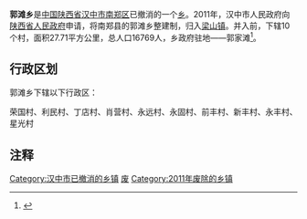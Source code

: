 {{中国乡级行政区
|行政区全称 = 郭滩乡
|景观照片文件名 = 
|景观照片描述 = 
|汉语拼音 =
|其他语言 = 
|其他语言名称 = 
|位置图文件名 = 
|位置图描述 = 
|自定义图片=
|上级行政区 = [[陕西省|陕西省]][[汉中市|汉中市]][[南郑县|南郑县]]
|行政区类别 = [[乡级行政区|乡]]
|行政区划代码 = 
|行政区划 = 
|村委会 = 
|居委会 = 
|建置时间 = 
|领导职位 = 
|领导名称 = 
|政府驻地 = 
|毗邻 = 
|地理坐标 = 
|总面积 = 
|总人口 = 
|户籍人口 = 
|户籍人口年份 = 
|常住人口 = 
|常住人口年份 = 
|人口密度 = 
|GDP = 
|邮政编码 = 
|电话区号 = 
|官方网站 = 
|网站名称 = 
}}
'''郭滩乡'''是[[中华人民共和国|中国]][[陕西省|陕西省]][[汉中市|汉中市]][[南郑区|南郑区]]已撤消的一个[[乡级行政区|乡]]。2011年，汉中市人民政府向[[陕西省人民政府|陕西省人民政府]]申请，将南郑县的郭滩乡整建制，归入[[梁山镇_(南郑县)|梁山镇]]。并入前，下辖10个村，面积27.71平方公里，总人口16769人，乡政府驻地——郭家滩<ref>{{Cite web |url=http://www.hanzhong.gov.cn/xxgk/gkml/zfwj/zfjzfbwj/hzzwj/201410/t20141018_21197.html |title=汉中市人民政府关于审定汉中市乡镇机构改革行政区划调整方案的请示 |accessdate=2019-04-10 |author= |date=2011-04-25 |work= |publisher=汉中市人民政府网站 |language=Zh-hans |archive-date=2019-07-10 |archive-url=https://web.archive.org/web/20190710204437/http://www.hanzhong.gov.cn/xxgk/gkml/zfwj/zfjzfbwj/hzzwj/201410/t20141018_21197.html |dead-url=no }}</ref>。

== 行政区划 ==
郭滩乡下辖以下行政区：

荣国村、利民村、丁店村、肖营村、永远村、永固村、前丰村、新丰村、永丰村、星光村

== 注释 ==

{{Reflist}}

{{陕西行政区划小作品}}
[[Category:汉中市已撤消的乡镇|Category:汉中市已撤消的乡镇]]
[[Category:南郑区行政区划|废]]
[[Category:2011年废除的乡镇|Category:2011年废除的乡镇]]